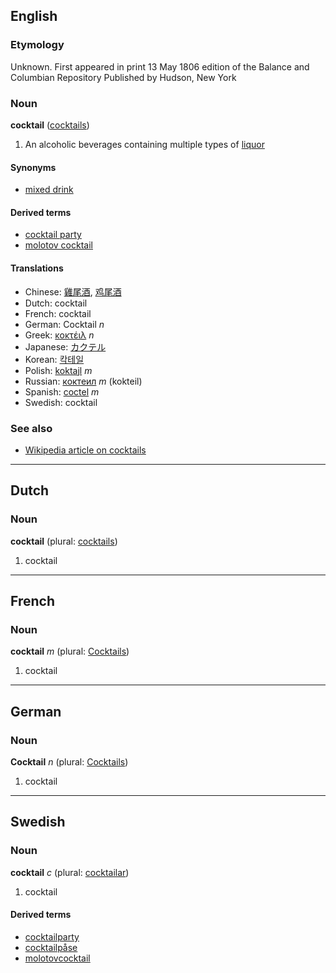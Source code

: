 ==English==
===Etymology===
Unknown. First appeared in print 13 May 1806 edition of the Balance and Columbian Repository Published by Hudson, New York

===Noun===
'''cocktail''' ([[cocktails]])

# An alcoholic beverages containing multiple types of [[liquor]]

====Synonyms====
*[[mixed drink]]

====Derived terms====
*[[cocktail party]]
*[[molotov cocktail]]

====Translations====
*Chinese: [[雞尾酒]], [[鸡尾酒]]
*Dutch: cocktail
*French: cocktail
*German: Cocktail ''n''
*Greek: [[κοκτέιλ]] ''n''
*Japanese: [[カクテル]]
*Korean: [[칵테일]]
*Polish: [[koktajl]] ''m''
*Russian: [[коктеил]] ''m'' (kokteil)
*Spanish: [[coctel]] ''m''
*Swedish: cocktail

===See also===
*[[w:Cocktail|Wikipedia article on cocktails]]

----

==Dutch==
===Noun===
'''cocktail''' (plural: [[cocktails]])

# cocktail

----

==French==
===Noun===
'''cocktail''' ''m'' (plural: [[Cocktails]])

# cocktail

----

==German==
===Noun===
'''Cocktail''' ''n'' (plural: [[Cocktails]])

# cocktail

----

==Swedish==
===Noun===
'''cocktail''' ''c'' (plural: [[cocktailar]])

# cocktail

====Derived terms====
*[[cocktailparty]]
*[[cocktailpåse]]
*[[molotovcocktail]]
